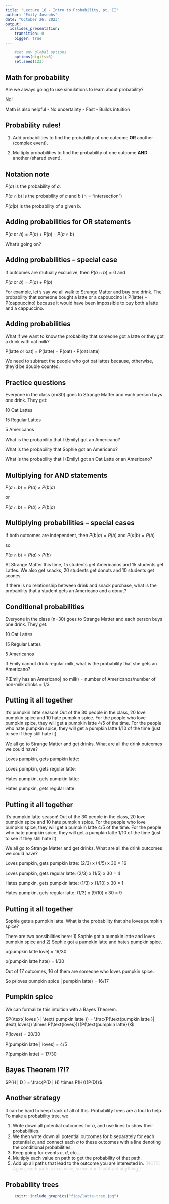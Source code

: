 ```yaml
---
title: "Lecture 16 - Intro to Probability, pt. II"
author: "Emily Josephs"
date: "October 26, 2023"
output:
  ioslides_presentation:
    transition: 0
    bigger: true
---
```


<style>
.forceBreak { -webkit-column-break-after: always; break-after: column; }
</style>

<!-- To render the lecture in Rmarkdown, enter the command below in the R console -->
<!-- rmarkdown::render("lecture16.Rmd") -->

```r
	#set any global options
	options(digits=3)
	set.seed(123)
```


## Math for probability {.build}

Are we always going to use simulations to learn about probability?

No!

Math is also helpful
- No uncertainty
- Fast
- Builds intuition


## Probability rules! {.build}

1. Add probabilities to find the probability of one outcome **OR** another (complex event).

2. Multiply probabilities to find the probability of one outcome **AND** another (shared event).

## Notation note {.build}

$P(a)$ is the probability of *a*.

$P(a \cap b)$ is the probability of *a* and *b* ($\cap$ = "intersection")

$P(a | b)$ is the probability of a given b.


## Adding probabilities for OR statements {.build}

$P(a \text{ or } b) = P(a) + P(b) - P(a \cap b)$

What's going on?

## Adding probabilities -- special case {.build}

If outcomes are mutually exclusive, then $P(a \cap b) = 0$ and

$P(a \text{ or } b) = P(a) + P(b)$

For example, let's say we all walk to Strange Matter and buy one drink. The probability that someone bought a latte or a cappuccino is P(latte) + P(cappuccino) because it would have been impossible to buy both a latte and a cappuccino.

## Adding probabilities {.build}

What if we want to know the probability that someone got a latte or they got a drink with oat milk? 

P(latte or oat) = P(latte) + P(oat) - P(oat latte)

We need to subtract the people who got oat lattes because, otherwise, they'd be double counted.

## Practice questions {.build}

Everyone in the class (n=30) goes to Strange Matter and each person buys one drink. They get:

10 Oat Lattes

15 Regular Lattes

5 Americanos

What is the probability that I (Emily) got an Americano?


What is the probability that Sophie got an Americano?


What is the probability that I (Emily) got an Oat Latte or an Americano?


## Multiplying for AND statements {.build}

$P(a \cap b) = P(a) \times P(b|a)$

or

$P(a \cap b) = P(b) \times P(b|a)$


## Multiplying probabilities -- special cases {.build}

If both outcomes are independent, then $P(b|a) = P(b)$ and $P(a|b) = P(b)$

so

$P(a \cap b) = P(a) \times P(b)$

At Strange Matter this time, 15 students get Americanos and 15 students get Lattes. We also get snacks, 20 students get donuts and 10 students get scones. 

If there is no relationship between drink and snack purchase, what is the probability that a student gets an Americano and a donut?

## Conditional probabilities

Everyone in the class (n=30) goes to Strange Matter and each person buys one drink. They get:

10 Oat Lattes

15 Regular Lattes

5 Americanos

If Emily cannot drink regular milk, what is the probability that she gets an Americano?

P(Emily has an Americano| no milk) = number of Americanos/number of non-milk drinks = 1/3

## Putting it all together {.build}

It's pumpkin latte season! Out of the 30 people in the class, 20 love pumpkin spice and 10 hate pumpkin spice. For the people who love pumpkin spice, they will get a pumpkin latte 4/5 of the time. For the people who hate pumpkin spice, they will get a pumpkin latte 1/10 of the time (just to see if they still hate it).

We all go to Strange Matter and get drinks. What are all the drink outcomes we could have?

Loves pumpkin, gets pumpkin latte: 

Loves pumpkin, gets regular latte: 

Hates pumpkin, gets pumpkin latte: 

Hates pumpkin, gets regular latte: 

## Putting it all together

It's pumpkin latte season! Out of the 30 people in the class, 20 love pumpkin spice and 10 hate pumpkin spice. For the people who love pumpkin spice, they will get a pumpkin latte 4/5 of the time. For the people who hate pumpkin spice, they will get a pumpkin latte 1/10 of the time (just to see if they still hate it).

We all go to Strange Matter and get drinks. What are all the drink outcomes we could have?

Loves pumpkin, gets pumpkin latte: (2/3) x (4/5) x 30 = 16

Loves pumpkin, gets regular latte: (2/3) x (1/5) x 30 = 4

Hates pumpkin, gets pumpkin latte: (1/3) x (1/10) x 30 = 1

Hates pumpkin, gets regular latte: (1/3) x (9/10) x 30 = 9

## Putting it all together {.build}

Sophie gets a pumpkin latte. What is the probability that she loves pumpkin spice?

There are two possibilities here: 1) Sophie got a pumpkin latte and loves pumpkin spice and 2) Sophie got a pumpkin latte and hates pumpkin spice.

p(pumpkin latte \cap love) = 16/30

p(pumpkin latte \cap hate) = 1/30

Out of 17 outcomes, 16 of them are someone who loves pumpkin spice.

So p(loves pumpkin spice | pumpkin latte) = 16/17

## Pumpkin spice {.build}
We can formalize this intuition with a Bayes Theorem.

$P(\text{ loves } | \text{ pumpkin latte }) = \frac{P(\text{pumpkin latte }| \text{ loves}) \times P(\text{loves})}{P(\text{pumpkin latte})}$

P(loves) = 20/30

P(pumpkin latte | loves) = 4/5

P(pumpkin latte) = 17/30

## Bayes Theorem !?!?

$P(H | D ) = \frac{P(D | H) \times P(H)}{P(D)}$

## Another strategy

It can be hard to keep track of all of this. Probability trees are a tool to help. To make a probability tree, we   

1. Write down all potential outcomes for *a*, and use lines to show their probabilities.  
2. We then write down all potential outcomes for *b* separately for each potential *a*, and connect each *a* to these outcomes with a line denoting the conditional probabilities.   
3. Keep going for events *c*, *d*, etc...    
4. Multiply each value on path to get the probability of that path.     
5. Add up all paths that lead to the outcome you are interested in. <span style="color:lightgrey;">(NOTE: Again, each path is exclusive, so we don't subtract anything.)</span>   

## Probability trees

```r
	knitr::include_graphics("figs/latte-tree.jpg")
```
